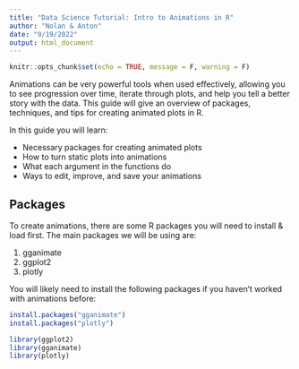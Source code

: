 ```yaml
---
title: "Data Science Tutorial: Intro to Animations in R"
author: "Nolan & Anton"
date: "9/19/2022"
output: html_document
---
```


```r
knitr::opts_chunk$set(echo = TRUE, message = F, warning = F)
```

Animations can be very powerful tools when used effectively, allowing you to see progression over time, iterate through plots, and help you tell a better story with the data. This guide will give an overview of packages, techniques, and tips for creating animated plots in R. 

In this guide you will learn:

- Necessary packages for creating animated plots
- How to turn static plots into animations
- What each argument in the functions do
- Ways to edit, improve, and save your animations



## Packages

To create animations, there are some R packages you will need to install & load first. The main packages we will be using are:

1. gganimate
2. ggplot2
3. plotly

You will likely need to install the following packages if you haven't worked with animations before:

```r
install.packages("gganimate")
install.packages("plotly")
```

```r
library(ggplot2)
library(gganimate)
library(plotly)
```


